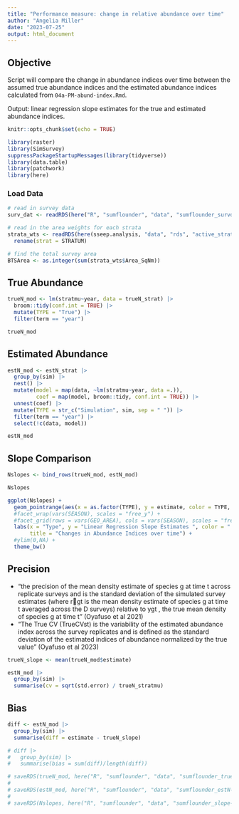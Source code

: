 ```yaml
---
title: "Performance measure: change in relative abundance over time"
author: "Angelia Miller"
date: "2023-07-25"
output: html_document
---
```


## Objective 
Script will compare the change in abundance indices over time between the assumed true abundance indices and the estimated abundance indices calculated from `04a-PM-abund-index.Rmd`. 

Output: linear regression slope estimates for the true and estimated abundance indices. 

```r
knitr::opts_chunk$set(echo = TRUE)

library(raster)
library(SimSurvey)
suppressPackageStartupMessages(library(tidyverse))
library(data.table)
library(patchwork)
library(here)
```


### Load Data 
```r
# read in survey data 
surv_dat <- readRDS(here("R", "sumflounder", "data", "sumflounder_survdat.rds"))

# read in the area weights for each strata 
strata_wts <- readRDS(here(sseep.analysis, "data", "rds", "active_strata_wts.rds")) |>
  rename(strat = STRATUM)

# find the total survey area 
BTSArea <- as.integer(sum(strata_wts$Area_SqNm))
```


## True Abundance 
```r
trueN_mod <- lm(stratmu~year, data = trueN_strat) |>
  broom::tidy(conf.int = TRUE) |> 
  mutate(TYPE = "True") |> 
  filter(term == "year")

trueN_mod

```

## Estimated Abundance 
```r
estN_mod <- estN_strat |>
  group_by(sim) |>
  nest() |> 
  mutate(model = map(data, ~lm(stratmu~year, data =.)), 
         coef = map(model, broom::tidy, conf.int = TRUE)) |>
  unnest(coef) |> 
  mutate(TYPE = str_c("Simulation", sim, sep = " ")) |>
  filter(term == "year") |>
  select(!c(data, model))

estN_mod

```

## Slope Comparison
```r
Nslopes <- bind_rows(trueN_mod, estN_mod)

Nslopes

ggplot(Nslopes) + 
  geom_pointrange(aes(x = as.factor(TYPE), y = estimate, color = TYPE, ymin=conf.low, ymax = conf.high), position = position_dodge2(width=0.4)) +
  #facet_wrap(vars(SEASON), scales = "free_y") +
  #facet_grid(rows = vars(GEO_AREA), cols = vars(SEASON), scales = "free_y") + 
  labs(x = "Type", y = "Linear Regression Slope Estimates ", color = " ", 
       title = "Changes in Abundance Indices over time") +
  #ylim(0,NA) +
  theme_bw() 
```

## Precision
 - "the precision of the mean density estimate of species g
at time t across replicate surveys and is the standard deviation of the simulated survey estimates (where rgt is the mean density estimate of species g at time t averaged across the D surveys) relative to ygt , the true mean density of species g at time t" (Oyafuso et al 2021)
 - "The True CV (TrueCVst) is the variability of the estimated abundance index across the survey replicates and is defined as the standard deviation of the estimated indices of abundance normalized by the true value" (Oyafuso et al 2023)
```r
trueN_slope <- mean(trueN_mod$estimate)

estN_mod |>
  group_by(sim) |> 
  summarise(cv = sqrt(std.error) / trueN_stratmu)

```

## Bias
```r
diff <- estN_mod |> 
  group_by(sim) |> 
  summarise(diff = estimate - trueN_slope)

# diff |> 
#   group_by(sim) |>
#   summarise(bias = sum(diff)/length(diff))

```


```r
# saveRDS(trueN_mod, here("R", "sumflounder", "data", "sumflounder_trueN-mod.rds"))
# 
# saveRDS(estN_mod, here("R", "sumflounder", "data", "sumflounder_estN-mod.rds"))
# 
# saveRDS(Nslopes, here("R", "sumflounder", "data", "sumflounder_slope-changes.rds"))

```

